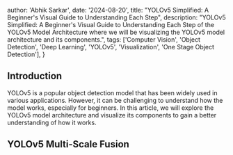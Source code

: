   author: 'Abhik Sarkar',
  date: '2024-08-20',
  title: "YOLOv5 Simplified: A Beginner's Visual Guide to Understanding Each Step",
  description:
    "YOLOv5 Simplified: A Beginner's Visual Guide to Understanding Each Step of the YOLOv5 Model Architecture where we will be visualizing the YOLOv5 model architecture and its components.",
  tags: ['Computer Vision', 'Object Detection', 'Deep Learning', 'YOLOv5', 'Visualization', 'One Stage Object Detection'],
}


## Introduction

YOLOv5 is a popular object detection model that has been widely used in various applications. However, it can be challenging to understand how the model works, especially for beginners. In this article, we will explore the YOLOv5 model architecture and visualize its components to gain a better understanding of how it works.


<YOLOv5m />

<FPNDetailedVisualization />


## YOLOv5 Multi-Scale Fusion


<YOLOv5MultiScaleFusion />


